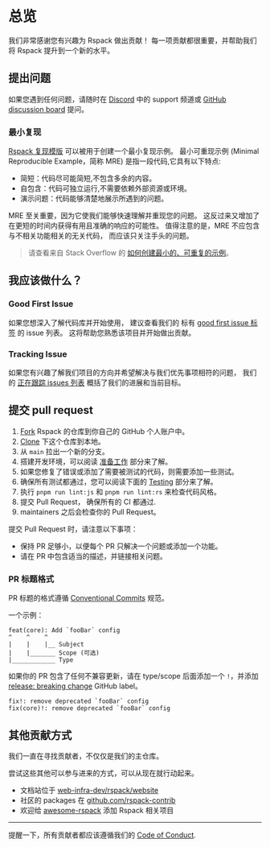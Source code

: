 # 总览

我们非常感谢您有兴趣为 Rspack 做出贡献！
每一项贡献都很重要，并帮助我们将 Rspack 提升到一个新的水平。

## 提出问题

如果您遇到任何问题，请随时在 [Discord](https://discord.gg/sYK4QjyZ4V) 中的 support 频道或 [GitHub discussion board](https://github.com/web-infra-dev/rspack/discussions) 提问。

### 最小复现

[Rspack 复现模版](https://github.com/web-infra-dev/rspack-repro) 可以被用于创建一个最小复现示例。
最小可重现示例 (Minimal Reproducible Example，简称 MRE) 是指一段代码,它具有以下特点:

* 简短：代码尽可能简短,不包含多余的内容。
* 自包含：代码可独立运行,不需要依赖外部资源或环境。
* 演示问题：代码能够清楚地展示所遇到的问题。

MRE 至关重要，因为它使我们能够快速理解并重现您的问题。
这反过来又增加了在更短的时间内获得有用且准确的响应的可能性。
值得注意的是，MRE 不应包含与不相关功能相关的无关代码，
而应该只关注手头的问题。

> 请查看来自 Stack Overflow 的 [如何创建最小的、可重复的示例](https://stackoverflow.com/help/minimal-reproducible-example)。

## 我应该做什么？

### Good First Issue

如果您想深入了解代码库并开始使用，
建议查看我们的 标有 [good first issue 标签](https://github.com/web-infra-dev/rspack/issues?q=is%3Aissue+is%3Aopen+sort%3Aupdated-desc+label%3A%22good+first+issue%22) 的 issue 列表。
这将帮助您熟悉该项目并开始做出贡献。

### Tracking Issue

如果您有兴趣了解我们项目的方向并希望解决与我们优先事项相符的问题，
我们的 [正在跟踪 issues 列表](https://github.com/web-infra-dev/rspack/issues?q=is%3Aopen+label%3A%22tracking+issue%22+sort%3Aupdated-desc) 概括了我们的进展和当前目标。

## 提交 pull request

1. [Fork](https://help.github.com/articles/fork-a-repo/) Rspack 的仓库到你自己的 GitHub 个人账户中。
2. [Clone](https://help.github.com/articles/cloning-a-repository/) 下这个仓库到本地。
3. 从 `main` 拉出一个新的分支。
4. 搭建开发环境，可以阅读 [准备工作](/contribute/development/prerequisites) 部分来了解。
5. 如果您修复了错误或添加了需要被测试的代码，则需要添加一些测试。
6. 确保所有测试都通过，您可以阅读下面的 [Testing](/contribute/development/testing) 部分来了解。
7. 执行 `pnpm run lint:js` 和 `pnpm run lint:rs` 来检查代码风格。
8. 提交 Pull Request， 确保所有的 CI 都通过.
9. maintainers 之后会检查你的 Pull Request。

提交 Pull Request 时，请注意以下事项：

- 保持 PR 足够小，以便每个 PR 只解决一个问题或添加一个功能。
- 请在 PR 中包含适当的描述，并链接相关问题。

### PR 标题格式

PR 标题的格式遵循 [Conventional Commits](https://www.conventionalcommits.org/) 规范。

一个示例：

```
feat(core): Add `fooBar` config
^    ^    ^
|    |    |__ Subject
|    |_______ Scope (可选)
|____________ Type
```

如果你的 PR 包含了任何不兼容更新，请在 type/scope 后面添加一个 `!`，并添加 [release: breaking change](https://github.com/web-infra-dev/rspack/labels) GitHub label。

```text
fix!: remove deprecated `fooBar` config
fix(core)!: remove deprecated `fooBar` config
```

## 其他贡献方式

我们一直在寻找贡献者，不仅仅是我们的主仓库。

尝试这些其他可以参与进来的方式，可以从现在就行动起来。

- 文档站位于 [web-infra-dev/rspack/website](https://github.com/web-infra-dev/rspack/tree/main/website)
- 社区的 packages 在 [github.com/rspack-contrib](https://github.com/rspack-contrib)
- 欢迎给 [awesome-rspack](https://github.com/web-infra-dev/awesome-rspack) 添加 Rspack 相关项目

---

提醒一下，所有贡献者都应该遵循我们的 [Code of Conduct](https://github.com/web-infra-dev/rspack/blob/main/CODE_OF_CONDUCT.md).
